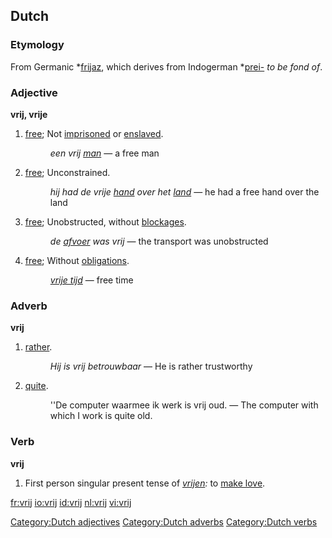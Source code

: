 ==Dutch==

===Etymology===
From Germanic *[[frijaz]], which derives from Indogerman *[[prei-]] ''to be fond of''.

===Adjective===
'''vrij, vrije'''
# [[free]]; Not [[imprisoned]] or [[enslaved]]. 
#: ''een vrij [[man]]'' &mdash; a free man
# [[free]]; Unconstrained. 
#: ''hij had de vrije [[hand]] over het [[land]]'' &mdash; he had a free hand over the land
# [[free]]; Unobstructed, without [[blockage|blockages]]. 
#: ''de [[afvoer]] was vrij'' &mdash; the transport was unobstructed
# [[free]]; Without [[obligation]]s. 
#: ''[[vrije tijd]]'' &mdash; free time

===Adverb===
'''vrij'''
# [[rather]]. 
#: ''Hij is vrij betrouwbaar'' &mdash; He is rather trustworthy
# [[quite]].
#: ''De computer waarmee ik werk is vrij oud. &mdash; The computer with which I work is quite old.

===Verb===
'''vrij'''
# First person singular present tense of ''[[vrijen]]:'' to [[make love]].

[[fr:vrij]]
[[io:vrij]]
[[id:vrij]]
[[nl:vrij]]
[[vi:vrij]]

[[Category:Dutch adjectives]]
[[Category:Dutch adverbs]]
[[Category:Dutch verbs]]